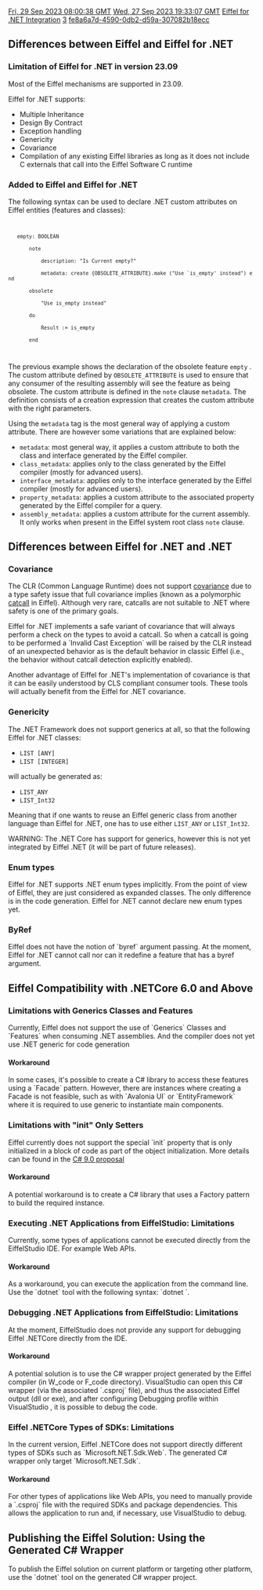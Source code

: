 [[Property:modification_date|Fri, 29 Sep 2023 08:00:38 GMT]]
[[Property:publication_date|Wed, 27 Sep 2023 19:33:07 GMT]]
[[Property:title|Eiffel for .NET Integration]]
[[Property:weight|3]]
[[Property:uuid|fe8a6a7d-4590-0db2-d59a-307082b18ecc]]
==Differences between Eiffel and Eiffel for .NET==

===Limitation of Eiffel for .NET in version 23.09===

Most of the Eiffel mechanisms are supported in 23.09. 

Eiffel for .NET supports:
* Multiple Inheritance
* Design By Contract
* Exception handling
* Genericity
* Covariance
* Compilation of any existing Eiffel libraries as long as it does not include C externals that call into the Eiffel Software C runtime

===Added to Eiffel and Eiffel for .NET===

The following syntax can be used to declare .NET custom attributes on Eiffel entities (features and classes):
<code>
    empty: BOOLEAN
        note
            description: "Is Current empty?"
            metadata: create {OBSOLETE_ATTRIBUTE}.make ("Use `is_empty' instead") end
        obsolete
            "Use is_empty instead"
        do
            Result := is_empty
        end
</code>

The previous example shows the declaration of the obsolete feature <code> empty </code> . The custom attribute defined by <code>OBSOLETE_ATTRIBUTE</code> is used to ensure that any consumer of the resulting assembly will see the feature as being obsolete. The custom attribute is defined in the <code>note</code> clause <code>metadata</code>. The definition consists of a creation expression that creates the custom attribute with the right parameters. 

Using the <code>metadata</code> tag is the most general way of applying a custom attribute. There are however some variations that are explained below:
*<code>metadata</code>: most general way, it applies a custom attribute to both the class and interface generated by the Eiffel compiler.
*<code>class_metadata</code>: applies only to the class generated by the Eiffel compiler (mostly for advanced users).
*<code>interface_metadata</code>: applies only to the interface generated by the Eiffel compiler (mostly for advanced users).
*<code>property_metadata</code>: applies a custom attribute to the associated property generated by the Eiffel compiler for a query.
*<code>assembly_metadata</code>: applies a custom attribute for the current assembly. It only works when present in the Eiffel system root class <code>note</code> clause.

==Differences between Eiffel for .NET and .NET==

===Covariance===

The CLR (Common Language Runtime) does not support [[ET: Inheritance#Covariance and anchored declarations|covariance]] due to a type safety issue that full covariance implies (known as a polymorphic [[ET: Inheritance#Catcalls|catcall]] in Eiffel). Although very rare, catcalls are not suitable to .NET where safety is one of the primary goals. 

Eiffel for .NET implements a safe variant of covariance that will always perform a check on the types to avoid a catcall. So when a catcall is going to be performed a `Invalid Cast Exception` will be raised by the CLR instead of an unexpected behavior as is the default behavior in classic Eiffel (i.e., the behavior without catcall detection explicitly enabled). 

Another advantage of Eiffel for .NET's implementation of covariance is that it can be easily understood by CLS compliant consumer tools. These tools will actually benefit from the Eiffel for .NET covariance. 

===Genericity===

The .NET Framework does not support generics at all, so that the following Eiffel for .NET classes:
*  <code>LIST [ANY]</code> 
*  <code>LIST [INTEGER]</code> 

will actually be generated as:
*  <code>LIST_ANY</code> 
*  <code>LIST_Int32</code> 

Meaning that if one wants to reuse an Eiffel generic class from another language than Eiffel for .NET, one has to use either <code>LIST_ANY</code> or <code>LIST_Int32</code>. 

WARNING: The .NET Core has support for generics, however this is not yet integrated by Eiffel .NET (it will be part of future releases).

===Enum types===

Eiffel for .NET supports .NET enum types implicitly. From the point of view of Eiffel, they are just considered as expanded classes. The only difference is in the code generation. Eiffel for .NET cannot declare new enum types yet. 

===ByRef===

Eiffel does not have the notion of `byref` argument passing. At the moment, Eiffel for .NET cannot call nor can it redefine a feature that has a byref argument. 

==Eiffel Compatibility with .NETCore 6.0 and Above ==

===Limitations with Generics Classes and Features===

Currently, Eiffel does not support the use of `Generics` Classes and `Features` when consuming .NET assemblies.
And the compiler does not yet use .NET generic for code generation

==== Workaround====

In some cases, it's possible to create a C# library to access these features using a `Facade` pattern. However, there are instances where creating a Facade is not feasible, such as with `Avalonia UI` or `EntityFramework` where it is required to use generic to instantiate main components.

===Limitations with "init" Only Setters===

Eiffel currently does not support the special `init` property that is only initialized in a block of code as part of the object initialization. More details can be found in the [https://learn.microsoft.com/en-us/dotnet/csharp/language-reference/proposals/csharp-9.0/init C# 9.0 proposal]

====Workaround====

A potential workaround is to create a C# library that uses a Factory pattern to build the required instance.

===Executing .NET Applications from EiffelStudio: Limitations===

Currently, some types of applications cannot be executed directly from the EiffelStudio IDE. For example Web APIs.

====Workaround====

As a workaround, you can execute the application from the command line. Use the `dotnet` tool with the following syntax: `dotnet <app_name>`.


===Debugging .NET Applications from EiffelStudio: Limitations===

At the moment, EiffelStudio does not provide any support for debugging Eiffel .NETCore directly from the IDE.

====Workaround====

A potential solution is to use the C# wrapper project generated by the Eiffel compiler (in W_code or F_code directory). VisualStudio can open this C# wrapper (via the associated `.csproj` file), and thus the associated Eiffel output (dll or exe), and after configuring Debugging profile within VisualStudio  , it is possible to debug the code.


===Eiffel .NETCore Types of SDKs: Limitations===

In the current version, Eiffel .NETCore does not support directly different types of SDKs such as `Microsoft.NET.Sdk.Web`. The generated C# wrapper only target `Microsoft.NET.Sdk`.

====Workaround====

For other types of applications like Web APIs, you need to manually provide a `.csproj` file with the required SDKs and package dependencies. This allows the application to run and, if necessary, use VisualStudio to debug.


==Publishing the Eiffel Solution: Using the Generated C# Wrapper==

To publish the Eiffel solution on current platform or targeting other platform, use the `dotnet` tool on the generated C# wrapper project.

